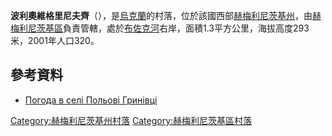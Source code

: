 {{coord|49|35|34|N|26|45|51|E|scale:100000|display=title}}

'''波利奧維格里尼夫齊'''（{{lang-uk|Польові Гринівці}}），是[[烏克蘭|烏克蘭]]的村落，位於該國西部[[赫梅利尼茨基州|赫梅利尼茨基州]]，由[[赫梅利尼茨基區|赫梅利尼茨基區]]負責管轄，處於[[布佐克河|布佐克河]]右岸，面積1.3平方公里，海拔高度293米，2001年人口320。

==參考資料==
* [http://weather.in.ua/ua/hmel'nickaja/21194 Погода в селі Польові Гринівці] {{Wayback|url=http://weather.in.ua/ua/hmel%27nickaja/21194 |date=20111220080902 }}

{{DEFAULTSORT:Польові Гринівці}}
[[Category:赫梅利尼茨基州村落|Category:赫梅利尼茨基州村落]]
[[Category:赫梅利尼茨基區村落|Category:赫梅利尼茨基區村落]]


{{Khmelnytskyi-geo-stub}}